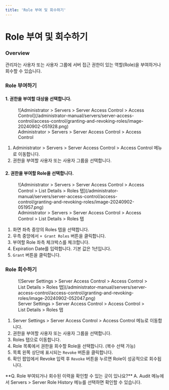 ```yaml
---
title: 'Role 부여 및 회수하기'
---
```



# Role 부여 및 회수하기

### Overview

관리자는 사용자 또는 사용자 그룹에 서버 접근 권한이 있는 역할(Role)을 부여하거나 회수할 수 있습니다.


### Role 부여하기

#### 1. 권한을 부여할 대상을 선택합니다.

<figure data-layout="center" data-align="center">
![Administrator &gt; Servers &gt; Server Access Control &gt; Access Control](/administrator-manual/servers/server-access-control/access-control/granting-and-revoking-roles/image-20240902-051928.png)
<figcaption>
Administrator &gt; Servers &gt; Server Access Control &gt; Access Control
</figcaption>
</figure>

1. Administrator &gt; Servers &gt; Server Access Control &gt; Access Control 메뉴로 이동합니다. 
2. 권한을 부여할 사용자 또는 사용자 그룹을 선택합니다. 

#### 2. 권한을 부여할 Role을 선택합니다.

<figure data-layout="center" data-align="center">
![Administrator &gt; Servers &gt; Server Access Control &gt; Access Control &gt; List Details &gt; Roles 탭](/administrator-manual/servers/server-access-control/access-control/granting-and-revoking-roles/image-20240902-051957.png)
<figcaption>
Administrator &gt; Servers &gt; Server Access Control &gt; Access Control &gt; List Details &gt; Roles 탭
</figcaption>
</figure>

1. 화면 좌측 중앙의 Roles 탭을 선택합니다.
2. 우측 중앙에서 `+ Grant Roles` 버튼을 클릭합니다.
3. 부여할 Role 좌측 체크박스를 체크합니다.
4. Expiration Date를 입력합니다. 기본 값은 1년입니다.
5. `Grant` 버튼을 클릭합니다. 


### Role 회수하기

<figure data-layout="center" data-align="center">
![Server Settings &gt; Server Access Control &gt; Access Control &gt; List Details &gt; Roles 탭](/administrator-manual/servers/server-access-control/access-control/granting-and-revoking-roles/image-20240902-052047.png)
<figcaption>
Server Settings &gt; Server Access Control &gt; Access Control &gt; List Details &gt; Roles 탭
</figcaption>
</figure>

1. Server Settings &gt; Server Access Control &gt; Access Control 메뉴로 이동합니다. 
2. 권한을 부여할 사용자 또는 사용자 그룹을 선택합니다. 
3. Roles 탭으로 이동합니다.
4. Role 목록에서 권한을 회수할 Role을 선택합니다. (복수 선택 가능) 
5. 목록 왼쪽 상단에 표시되는 `Revoke` 버튼을 클릭합니다. 
6. 확인 팝업에서 Revoke 입력 후 `Revoke` 버튼을 누르면 Role이 성공적으로 회수됩니다. 

<Callout type="info">
**Q. Role 부여되거나 회수된 이력을 확인할 수 있는 곳이 있나요?**
A. Audit 메뉴에서 Servers &gt; Server Role History 메뉴를 선택하면 확인할 수 있습니다.
</Callout>
